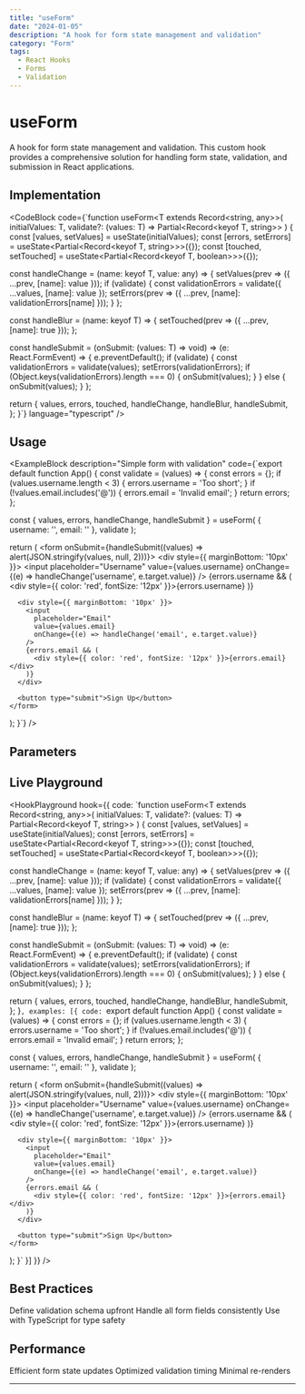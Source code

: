 ```yaml
---
title: "useForm"
date: "2024-01-05"
description: "A hook for form state management and validation"
category: "Form"
tags:
  - React Hooks
  - Forms
  - Validation
---
```


# useForm

A hook for form state management and validation. This custom hook provides a comprehensive solution for handling form state, validation, and submission in React applications.

## Implementation

<CodeBlock
  code={`function useForm<T extends Record<string, any>>(
  initialValues: T,
  validate?: (values: T) => Partial<Record<keyof T, string>>
) {
  const [values, setValues] = useState<T>(initialValues);
  const [errors, setErrors] = useState<Partial<Record<keyof T, string>>>({});
  const [touched, setTouched] = useState<Partial<Record<keyof T, boolean>>>({});

  const handleChange = (name: keyof T, value: any) => {
    setValues(prev => ({ ...prev, [name]: value }));
    if (validate) {
      const validationErrors = validate({ ...values, [name]: value });
      setErrors(prev => ({ ...prev, [name]: validationErrors[name] }));
    }
  };

  const handleBlur = (name: keyof T) => {
    setTouched(prev => ({ ...prev, [name]: true }));
  };

  const handleSubmit = (onSubmit: (values: T) => void) => (e: React.FormEvent) => {
    e.preventDefault();
    if (validate) {
      const validationErrors = validate(values);
      setErrors(validationErrors);
      if (Object.keys(validationErrors).length === 0) {
        onSubmit(values);
      }
    } else {
      onSubmit(values);
    }
  };

  return {
    values,
    errors,
    touched,
    handleChange,
    handleBlur,
    handleSubmit,
  };
}`}
language="typescript"
/>

## Usage

<ExampleBlock
  description="Simple form with validation"
  code={`export default function App() {
  const validate = (values) => {
    const errors = {};
    if (values.username.length < 3) {
      errors.username = 'Too short';
    }
    if (!values.email.includes('@')) {
      errors.email = 'Invalid email';
    }
    return errors;
  };

  const { values, errors, handleChange, handleSubmit } = useForm(
    {
      username: '',
      email: ''
    },
    validate
  );

  return (
    <form onSubmit={handleSubmit((values) => alert(JSON.stringify(values, null, 2)))}>
      <div style={{ marginBottom: '10px' }}>
        <input
          placeholder="Username"
          value={values.username}
          onChange={(e) => handleChange('username', e.target.value)}
        />
        {errors.username && (
          <div style={{ color: 'red', fontSize: '12px' }}>{errors.username}</div>
        )}
      </div>

      <div style={{ marginBottom: '10px' }}>
        <input
          placeholder="Email"
          value={values.email}
          onChange={(e) => handleChange('email', e.target.value)}
        />
        {errors.email && (
          <div style={{ color: 'red', fontSize: '12px' }}>{errors.email}</div>
        )}
      </div>

      <button type="submit">Sign Up</button>
    </form>
  );
}`}
/>

## Parameters

<ParameterList>
  <Parameter
    name="initialValues"
    type="T"
    required
    description="Initial form values"
  />
  <Parameter
    name="validate"
    type="(values: T) => Partial<Record<keyof T, string>>"
    required={false}
    description="Validation function"
  />
</ParameterList>

## Live Playground

<HookPlayground hook={{
  code: `function useForm<T extends Record<string, any>>(
  initialValues: T,
  validate?: (values: T) => Partial<Record<keyof T, string>>
) {
  const [values, setValues] = useState<T>(initialValues);
  const [errors, setErrors] = useState<Partial<Record<keyof T, string>>>({});
  const [touched, setTouched] = useState<Partial<Record<keyof T, boolean>>>({});

  const handleChange = (name: keyof T, value: any) => {
    setValues(prev => ({ ...prev, [name]: value }));
    if (validate) {
      const validationErrors = validate({ ...values, [name]: value });
      setErrors(prev => ({ ...prev, [name]: validationErrors[name] }));
    }
  };

  const handleBlur = (name: keyof T) => {
    setTouched(prev => ({ ...prev, [name]: true }));
  };

  const handleSubmit = (onSubmit: (values: T) => void) => (e: React.FormEvent) => {
    e.preventDefault();
    if (validate) {
      const validationErrors = validate(values);
      setErrors(validationErrors);
      if (Object.keys(validationErrors).length === 0) {
        onSubmit(values);
      }
    } else {
      onSubmit(values);
    }
  };

  return {
    values,
    errors,
    touched,
    handleChange,
    handleBlur,
    handleSubmit,
  };
}`,
  examples: [{
    code: `export default function App() {
  const validate = (values) => {
    const errors = {};
    if (values.username.length < 3) {
      errors.username = 'Too short';
    }
    if (!values.email.includes('@')) {
      errors.email = 'Invalid email';
    }
    return errors;
  };

  const { values, errors, handleChange, handleSubmit } = useForm(
    {
      username: '',
      email: ''
    },
    validate
  );

  return (
    <form onSubmit={handleSubmit((values) => alert(JSON.stringify(values, null, 2)))}>
      <div style={{ marginBottom: '10px' }}>
        <input
          placeholder="Username"
          value={values.username}
          onChange={(e) => handleChange('username', e.target.value)}
        />
        {errors.username && (
          <div style={{ color: 'red', fontSize: '12px' }}>{errors.username}</div>
        )}
      </div>

      <div style={{ marginBottom: '10px' }}>
        <input
          placeholder="Email"
          value={values.email}
          onChange={(e) => handleChange('email', e.target.value)}
        />
        {errors.email && (
          <div style={{ color: 'red', fontSize: '12px' }}>{errors.email}</div>
        )}
      </div>

      <button type="submit">Sign Up</button>
    </form>
  );
}`
  }]
}} />

## Best Practices

<BestPractices>
  <BestPracticeItem>Define validation schema upfront</BestPracticeItem>
  <BestPracticeItem>Handle all form fields consistently</BestPracticeItem>
  <BestPracticeItem>Use with TypeScript for type safety</BestPracticeItem>
</BestPractices>

## Performance

<Performance>
  <PerformanceItem>Efficient form state updates</PerformanceItem>
  <PerformanceItem>Optimized validation timing</PerformanceItem>
  <PerformanceItem>Minimal re-renders</PerformanceItem>
</Performance>

---
